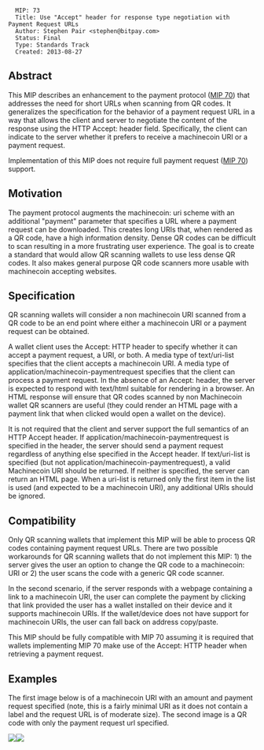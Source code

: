 <pre>
  MIP: 73
  Title: Use "Accept" header for response type negotiation with Payment Request URLs
  Author: Stephen Pair <stephen@bitpay.com>
  Status: Final
  Type: Standards Track
  Created: 2013-08-27
</pre>

==Abstract==

This MIP describes an enhancement to the payment protocol ([[mip-0070.mediawiki|MIP 70]])
that addresses the need for short URLs when scanning from QR codes.  It
generalizes the specification for the behavior of a payment request URL in a
way that allows the client and server to negotiate the content of the
response using the HTTP Accept: header field.  Specifically, the client
can indicate to the server whether it prefers to receive a machinecoin URI or
a payment request.

Implementation of this MIP does not require full payment request ([[mip-0070.mediawiki|MIP 70]]) support.

==Motivation==

The payment protocol augments the machinecoin: uri scheme with an additional
"payment" parameter that specifies a URL where a payment request can be
downloaded.  This creates long URIs that, when rendered as a QR code, have
a high information density.  Dense QR codes can be difficult to scan resulting
in a more frustrating user experience.  The goal is to create a standard that
would allow QR scanning wallets to use less dense QR codes.  It also makes
general purpose QR code scanners more usable with machinecoin accepting
websites.

==Specification==

QR scanning wallets will consider a non machinecoin URI scanned from a QR code to
be an end point where either a machinecoin URI or a payment request can be obtained.

A wallet client uses the Accept: HTTP header to specify whether it can accept
a payment request, a URI, or both.  A media type of text/uri-list specifies that
the client accepts a machinecoin URI. A media type of application/machinecoin-paymentrequest
specifies that the client can process a payment request.  In the absence of an
Accept: header, the server is expected to respond with text/html suitable for
rendering in a browser.  An HTML response will ensure that QR codes scanned
by non Machinecoin wallet QR scanners are useful (they could render an HTML page
with a payment link that when clicked would open a wallet on the device).

It is not required that the client and server support the full semantics of an
HTTP Accept header.  If application/machinecoin-paymentrequest is specified in the
header, the server should send a payment request regardless of anything else
specified in the Accept header.  If text/uri-list is specified (but not
application/machinecoin-paymentrequest), a valid Machinecoin URI should be returned.  If
neither is specified, the server can return an HTML page.  When a uri-list is returned
only the first item in the list is used (and expected to be a machinecoin URI), any additional
URIs should be ignored.

==Compatibility==

Only QR scanning wallets that implement this MIP will be able to process QR
codes containing payment request URLs.  There are two possible workarounds for QR
scanning wallets that do not implement this MIP: 1) the server gives the user an
option to change the QR code to a machinecoin: URI or 2) the user scans the code with
a generic QR code scanner.

In the second scenario, if the server responds with a webpage containing a link
to a machinecoin URI, the user can complete the payment by clicking that link provided
the user has a wallet installed on their device and it supports machinecoin URIs.  If the
wallet/device does not have support for machinecoin URIs, the user can fall back on
address copy/paste.

This MIP should be fully compatible with MIP 70 assuming it is required that wallets
implementing MIP 70 make use of the Accept: HTTP header when retrieving a
payment request.

==Examples==
The first image below is of a machinecoin URI with an amount and payment request
specified (note, this is a fairly minimal URI as it does not contain a
label and the request URL is of moderate size).  The second image is a QR
code with only the payment request url specified.

<img src=mip-0073/a.png></img><img src=mip-0073/b.png></img>
